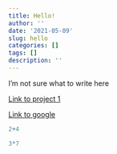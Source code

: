 ```yaml
---
title: Hello!
author: ''
date: '2021-05-09'
slug: hello
categories: []
tags: []
description: ''
---
```

I'm not sure what to write here



[Link to project 1](/project/project1/)

[Link to google](https://www.google.com)


```r
2+4

3*7
```




